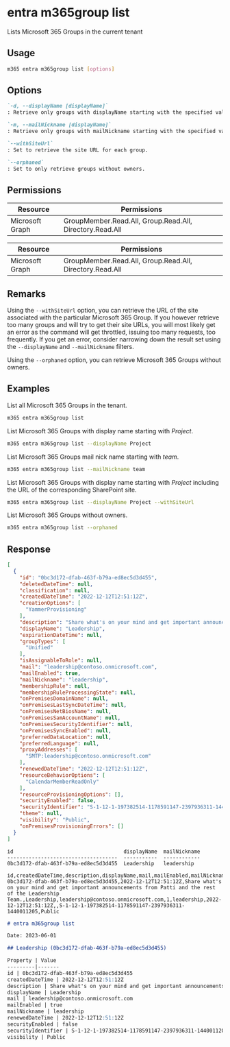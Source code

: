 
# entra m365group list

Lists Microsoft 365 Groups in the current tenant

## Usage

```sh
m365 entra m365group list [options]
```

## Options

```md definition-list
`-d, --displayName [displayName]`
: Retrieve only groups with displayName starting with the specified value.

`-m, --mailNickname [displayName]`
: Retrieve only groups with mailNickname starting with the specified value.

`--withSiteUrl`
: Set to retrieve the site URL for each group.

`--orphaned`
: Set to only retrieve groups without owners.
```

<Global />

## Permissions

<Tabs>
  <TabItem value="Delegated">

  | Resource        | Permissions                                  |
  |-----------------|----------------------------------------------|
  | Microsoft Graph | GroupMember.Read.All, Group.Read.All, Directory.Read.All |

  </TabItem>
  <TabItem value="Application">

  | Resource        | Permissions  |
  |-----------------|--------------|
  | Microsoft Graph | GroupMember.Read.All, Group.Read.All, Directory.Read.All |

  </TabItem>
</Tabs>

## Remarks

Using the `--withSiteUrl` option, you can retrieve the URL of the site associated with the particular Microsoft 365 Group. If you however retrieve too many groups and will try to get their site URLs, you will most likely get an error as the command will get throttled, issuing too many requests, too frequently. If you get an error, consider narrowing down the result set using the `--displayName` and `--mailNickname` filters.

Using the `--orphaned` option, you can retrieve Microsoft 365 Groups without owners.

## Examples

List all Microsoft 365 Groups in the tenant.

```sh
m365 entra m365group list
```

List Microsoft 365 Groups with display name starting with _Project_.

```sh
m365 entra m365group list --displayName Project
```

List Microsoft 365 Groups mail nick name starting with _team_.

```sh
m365 entra m365group list --mailNickname team
```

List Microsoft 365 Groups with display name starting with _Project_ including the URL of the corresponding SharePoint site.

```sh
m365 entra m365group list --displayName Project --withSiteUrl
```

List Microsoft 365 Groups without owners.

```sh
m365 entra m365group list --orphaned
```

## Response

<Tabs>
  <TabItem value="JSON">

  ```json
  [
    {
      "id": "0bc3d172-dfab-463f-b79a-ed8ec5d3d455",
      "deletedDateTime": null,
      "classification": null,
      "createdDateTime": "2022-12-12T12:51:12Z",
      "creationOptions": [
        "YammerProvisioning"
      ],
      "description": "Share what's on your mind and get important announcements from Patti and the rest of the Leadership Team.",
      "displayName": "Leadership",
      "expirationDateTime": null,
      "groupTypes": [
        "Unified"
      ],
      "isAssignableToRole": null,
      "mail": "leadership@contoso.onmicrosoft.com",
      "mailEnabled": true,
      "mailNickname": "leadership",
      "membershipRule": null,
      "membershipRuleProcessingState": null,
      "onPremisesDomainName": null,
      "onPremisesLastSyncDateTime": null,
      "onPremisesNetBiosName": null,
      "onPremisesSamAccountName": null,
      "onPremisesSecurityIdentifier": null,
      "onPremisesSyncEnabled": null,
      "preferredDataLocation": null,
      "preferredLanguage": null,
      "proxyAddresses": [
        "SMTP:leadership@contoso.onmicrosoft.com"
      ],
      "renewedDateTime": "2022-12-12T12:51:12Z",
      "resourceBehaviorOptions": [
        "CalendarMemberReadOnly"
      ],
      "resourceProvisioningOptions": [],
      "securityEnabled": false,
      "securityIdentifier": "S-1-12-1-197382514-1178591147-2397936311-1440011205",
      "theme": null,
      "visibility": "Public",
      "onPremisesProvisioningErrors": []
    }
  ]
  ```

  </TabItem>
  <TabItem value="Text">

  ```text
  id                                    displayName  mailNickname
  ------------------------------------  -----------  ------------
  0bc3d172-dfab-463f-b79a-ed8ec5d3d455  Leadership   leadership  
  ```

  </TabItem>
  <TabItem value="CSV">

  ```csv
  id,createdDateTime,description,displayName,mail,mailEnabled,mailNickname,renewedDateTime,securityEnabled,securityIdentifier,visibility
  0bc3d172-dfab-463f-b79a-ed8ec5d3d455,2022-12-12T12:51:12Z,Share what's on your mind and get important announcements from Patti and the rest of the Leadership Team.,Leadership,leadership@contoso.onmicrosoft.com,1,leadership,2022-12-12T12:51:12Z,,S-1-12-1-197382514-1178591147-2397936311-1440011205,Public
  ```

  </TabItem>
  <TabItem value="Markdown">

  ```md
  # entra m365group list

  Date: 2023-06-01

  ## Leadership (0bc3d172-dfab-463f-b79a-ed8ec5d3d455)

  Property | Value
  ---------|-------
  id | 0bc3d172-dfab-463f-b79a-ed8ec5d3d455
  createdDateTime | 2022-12-12T12:51:12Z
  description | Share what's on your mind and get important announcements from Patti and the rest of the Leadership Team.
  displayName | Leadership
  mail | leadership@contoso.onmicrosoft.com
  mailEnabled | true
  mailNickname | leadership
  renewedDateTime | 2022-12-12T12:51:12Z
  securityEnabled | false
  securityIdentifier | S-1-12-1-197382514-1178591147-2397936311-1440011205
  visibility | Public
  ```

  </TabItem>
</Tabs>
